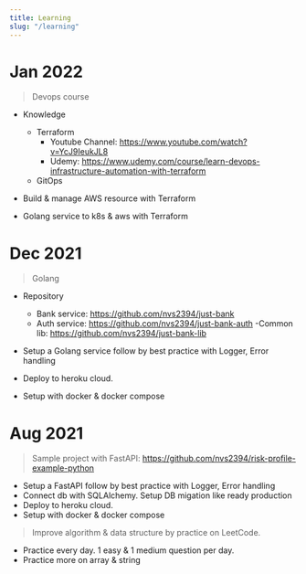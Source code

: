 ---
title: Learning
slug: "/learning"
---

# Jan 2022

> Devops course

- Knowledge

  - Terraform
    - Youtube Channel: https://www.youtube.com/watch?v=YcJ9IeukJL8
    - Udemy: https://www.udemy.com/course/learn-devops-infrastructure-automation-with-terraform
  - GitOps

- Build & manage AWS resource with Terraform
- Golang service to k8s & aws with Terraform

# Dec 2021

> Golang

- Repository

  - Bank service: https://github.com/nvs2394/just-bank
  - Auth service: https://github.com/nvs2394/just-bank-auth
    -Common lib: https://github.com/nvs2394/just-bank-lib

- Setup a Golang service follow by best practice with Logger, Error handling
- Deploy to heroku cloud.
- Setup with docker & docker compose

# Aug 2021

> Sample project with FastAPI: https://github.com/nvs2394/risk-profile-example-python

- Setup a FastAPI follow by best practice with Logger, Error handling
- Connect db with SQLAlchemy. Setup DB migation like ready production
- Deploy to heroku cloud.
- Setup with docker & docker compose

> Improve algorithm & data structure by practice on LeetCode.

- Practice every day. 1 easy & 1 medium question per day.
- Practice more on array & string
